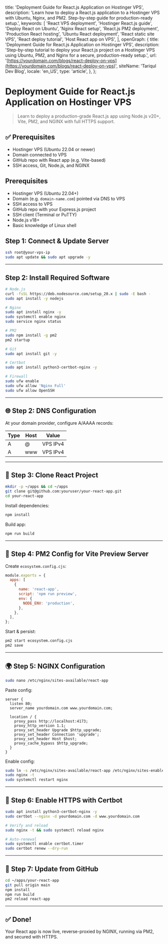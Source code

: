   title: 'Deployment Guide for React.js Application on Hostinger VPS',
  description: 'Learn how to deploy a React.js application to a Hostinger VPS with Ubuntu, Nginx, and PM2. Step-by-step guide for production-ready setup.',
  keywords: [
    'React VPS deployment',
    'Hostinger React.js guide',
    'Deploy React on Ubuntu',
    'Nginx React setup',
    'React.js PM2 deployment',
    'Production React hosting',
    'Ubuntu React deployment',
    'React static site VPS',
    'React deploy tutorial',
    'Host React app on VPS',
  ],
  openGraph: {
    title: 'Deployment Guide for React.js Application on Hostinger VPS',
    description: 'Step-by-step tutorial to deploy your React.js project on a Hostinger VPS using Ubuntu, PM2, and Nginx for a secure, production-ready setup.',
    url: '[https://yourdomain.com/blogs/react-deploy-on-vps](https://yourdomain.com/blogs/react-deploy-on-vps)',
    siteName: 'Tariqul Dev Blog',
    locale: 'en_US',
    type: 'article',
  },
};

# Deployment Guide for React.js Application on Hostinger VPS

> Learn to deploy a production-grade React.js app using Node.js v20+, Vite, PM2, and NGINX with full HTTPS support.

## ✅ Prerequisites

- Hostinger VPS (Ubuntu 22.04 or newer)
- Domain connected to VPS
- GitHub repo with React app (e.g. Vite-based)
- SSH access, Git, Node.js, and NGINX

## Prerequisites

- Hostinger VPS (Ubuntu 22.04+)
- Domain (e.g. `domain-name.com`) pointed via DNS to VPS
- SSH access to VPS
- GitHub repo with your Express.js project
- SSH client (Terminal or PuTTY)
- Node.js v18+
- Basic knowledge of Linux shell

## Step 1: Connect & Update Server

```bash
ssh root@your-vps-ip
sudo apt update && sudo apt upgrade -y
```

---

## Step 2: Install Required Software

```bash
# Node.js
curl -fsSL https://deb.nodesource.com/setup_20.x | sudo -E bash -
sudo apt install -y nodejs

# Nginx
sudo apt install nginx -y
sudo systemctl enable nginx
sudo service nginx status

# PM2
sudo npm install -g pm2
pm2 startup

# Git
sudo apt install git -y

# Certbot
sudo apt install python3-certbot-nginx -y

# Firewall
sudo ufw enable
sudo ufw allow 'Nginx Full'
sudo ufw allow OpenSSH
```

---

## 🌐 Step 2: DNS Configuration

At your domain provider, configure A/AAAA records:

| Type | Host | Value    |
| ---- | ---- | -------- |
| A    | @    | VPS IPv4 |
| A    | www  | VPS IPv4 |

---

## 📁 Step 3: Clone React Project

```bash
mkdir -p ~/apps && cd ~/apps
git clone git@github.com:youruser/your-react-app.git
cd your-react-app
```

Install dependencies:

```bash
npm install
```

Build app:

```bash
npm run build
```

---

## 🔧 Step 4: PM2 Config for Vite Preview Server

Create `ecosystem.config.cjs`:

```js
module.exports = {
  apps: [
    {
      name: 'react-app',
      script: 'npm run preview',
      env: {
        NODE_ENV: 'production',
      },
    },
  ],
};
```

Start & persist:

```bash
pm2 start ecosystem.config.cjs
pm2 save
```

---

## 🌍 Step 5: NGINX Configuration

```bash
sudo nano /etc/nginx/sites-available/react-app
```

Paste config:

```nginx
server {
  listen 80;
  server_name yourdomain.com www.yourdomain.com;

  location / {
    proxy_pass http://localhost:4173;
    proxy_http_version 1.1;
    proxy_set_header Upgrade $http_upgrade;
    proxy_set_header Connection 'upgrade';
    proxy_set_header Host $host;
    proxy_cache_bypass $http_upgrade;
  }
}
```

Enable config:

```bash
sudo ln -s /etc/nginx/sites-available/react-app /etc/nginx/sites-enabled/
sudo nginx -t
sudo systemctl restart nginx
```

---

## 🔐 Step 6: Enable HTTPS with Certbot

```bash
sudo apt install python3-certbot-nginx -y
sudo certbot --nginx -d yourdomain.com -d www.yourdomain.com

# Verify and reload
sudo nginx -t && sudo systemctl reload nginx

# Auto-renewal
sudo systemctl enable certbot.timer
sudo certbot renew --dry-run
```

---

## 🔁 Step 7: Update from GitHub

```bash
cd ~/apps/your-react-app
git pull origin main
npm install
npm run build
pm2 reload react-app
```

---

## ✅ Done!

Your React app is now live, reverse-proxied by NGINX, running via PM2, and secured with HTTPS.
